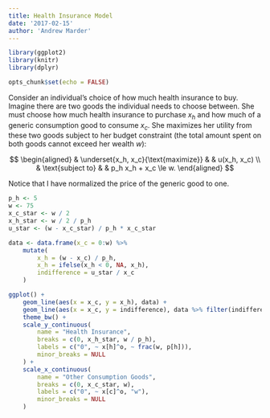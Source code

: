 ```yaml
---
title: Health Insurance Model
date: '2017-02-15'
author: 'Andrew Marder'
---
```


```r
library(ggplot2)
library(knitr)
library(dplyr)

opts_chunk$set(echo = FALSE)
```

Consider an individual's choice of how much health insurance to buy. Imagine there are two goods the individual needs to choose between. She must choose how much health insurance to purchase $x_h$ and how much of a generic consumption good to consume $x_c$. She maximizes her utility from these two goods subject to her budget constraint (the total amount spent on both goods cannot exceed her wealth $w$):

$$
\begin{aligned}
& \underset{x_h, x_c}{\text{maximize}}
& & u(x_h, x_c) \\
& \text{subject to}
& & p_h x_h + x_c \le w.
\end{aligned}
$$

Notice that I have normalized the price of the generic good to one. 

```r
p_h <- 5
w <- 75
x_c_star <- w / 2
x_h_star <- w / 2 / p_h
u_star <- (w - x_c_star) / p_h * x_c_star

data <- data.frame(x_c = 0:w) %>%
    mutate(
        x_h = (w - x_c) / p_h,
        x_h = ifelse(x_h < 0, NA, x_h),
        indifference = u_star / x_c
    )

ggplot() +
    geom_line(aes(x = x_c, y = x_h), data) +
    geom_line(aes(x = x_c, y = indifference), data %>% filter(indifference <= 25)) +
    theme_bw() +
    scale_y_continuous(
        name = "Health Insurance",
        breaks = c(0, x_h_star, w / p_h),
        labels = c("0", ~ x[h]^o, ~ frac(w, p[h])),
        minor_breaks = NULL
    ) +
    scale_x_continuous(
        name = "Other Consumption Goods",
        breaks = c(0, x_c_star, w),
        labels = c("0", ~ x[c]^o, "w"),
        minor_breaks = NULL
    )
```
